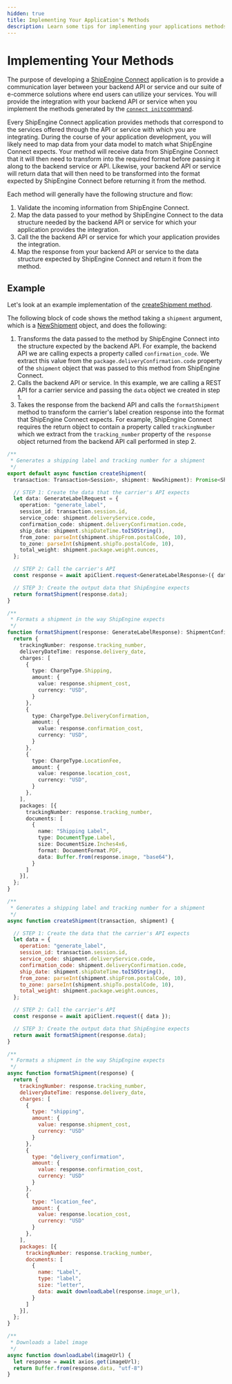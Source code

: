 ```yaml
---
hidden: true
title: Implementing Your Application's Methods
description: Learn some tips for implementing your applications methods and mapping your applications's services to what ShipEngine Connect expects
---
```




Implementing Your Methods
======================

The purpose of developing a [ShipEngine Connect](./index.md) application is to provide a communication layer between your backend API or service and our
suite of e-commerce solutions where end users can utilize your services. You will provide the integration with your backend API or service when you implement the
methods generated by the [`connect init`command](./cli.md#initialize-a-new-app).

Every ShipEngine Connect application provides methods that correspond to the services offered through the API or service with which you are integrating.
During the course of your application development, you will likely need to map data from your
data model to match what ShipEngine Connect expects. Your method will receive data from ShipEngine Connect that it will then need to transform into
the required format before passing it along to the backend service or API. Likewise, your backend API or service will return data that will then need to be transformed
into the format expected by ShipEngine Connect before returning it from the method.

Each method will generally have the following structure and flow:

1. Validate the incoming information from ShipEngine Connect.
2. Map the data passed to your method by ShipEngine Connect to the data structure needed by the backend API or service for which your application provides the integration.
3. Call the the backend API or service for which your application provides the integration.
4. Map the response from your backend API or service to the data structure expected by ShipEngine Connect and return it from the method.

Example
--------

Let's look at an example implementation of the [createShipment method](reference/methods/create-shipment.md).

The following block of code shows the method taking a `shipment` argument, which is a [NewShipment](reference/methods/create-shipment.md#parameters) object, and does the following:
1. Transforms the data passed to the method by ShipEngine Connect into the structure expected by the backend API. For example, the backend API we are calling expects a property called `confirmation_code`.
We extract this value from the `package.deliveryConfirmation.code` property of the `shipment` object that was passed to this method from ShipEngine Connect.
2. Calls the backend API or service. In this example, we are calling a REST API for a carrier service and passing the `data` object we created in step 1.
3. Takes the response from the backend API and calls the `formatShipment` method to transform the carrier's label creation response into the format that ShipEngine Connect expects. For example, ShipEngine Connect requires
the return object to contain a property called `trackingNumber` which we extract from the `tracking_number` property of the `response` object returned from the backend API call performed in step 2.

```typescript
/**
 * Generates a shipping label and tracking number for a shipment
 */
export default async function createShipment(
  transaction: Transaction<Session>, shipment: NewShipment): Promise<ShipmentConfirmationPOJO> {

  // STEP 1: Create the data that the carrier's API expects
  let data: GenerateLabelRequest = {
    operation: "generate_label",
    session_id: transaction.session.id,
    service_code: shipment.deliveryService.code,
    confirmation_code: shipment.deliveryConfirmation.code,
    ship_date: shipment.shipDateTime.toISOString(),
    from_zone: parseInt(shipment.shipFrom.postalCode, 10),
    to_zone: parseInt(shipment.shipTo.postalCode, 10),
    total_weight: shipment.package.weight.ounces,
  };

  // STEP 2: Call the carrier's API
  const response = await apiClient.request<GenerateLabelResponse>({ data });

  // STEP 3: Create the output data that ShipEngine expects
  return formatShipment(response.data);
}

/**
 * Formats a shipment in the way ShipEngine expects
 */
function formatShipment(response: GenerateLabelResponse): ShipmentConfirmationPOJO {
  return {
    trackingNumber: response.tracking_number,
    deliveryDateTime: response.delivery_date,
    charges: [
      {
        type: ChargeType.Shipping,
        amount: {
          value: response.shipment_cost,
          currency: "USD",
        }
      },
      {
        type: ChargeType.DeliveryConfirmation,
        amount: {
          value: response.confirmation_cost,
          currency: "USD",
        }
      },
      {
        type: ChargeType.LocationFee,
        amount: {
          value: response.location_cost,
          currency: "USD",
        }
      },
    ],
    packages: [{
      trackingNumber: response.tracking_number,
      documents: [
        {
          name: "Shipping Label",
          type: DocumentType.Label,
          size: DocumentSize.Inches4x6,
          format: DocumentFormat.PDF,
          data: Buffer.from(response.image, "base64"),
        }
      ]
    }],
  };
}
```

```javascript
/**
 * Generates a shipping label and tracking number for a shipment
 */
async function createShipment(transaction, shipment) {

  // STEP 1: Create the data that the carrier's API expects
  let data = {
    operation: "generate_label",
    session_id: transaction.session.id,
    service_code: shipment.deliveryService.code,
    confirmation_code: shipment.deliveryConfirmation.code,
    ship_date: shipment.shipDateTime.toISOString(),
    from_zone: parseInt(shipment.shipFrom.postalCode, 10),
    to_zone: parseInt(shipment.shipTo.postalCode, 10),
    total_weight: shipment.package.weight.ounces,
  };

  // STEP 2: Call the carrier's API
  const response = await apiClient.request({ data });

  // STEP 3: Create the output data that ShipEngine expects
  return await formatShipment(response.data);
}

/**
 * Formats a shipment in the way ShipEngine expects
 */
async function formatShipment(response) {
  return {
    trackingNumber: response.tracking_number,
    deliveryDateTime: response.delivery_date,
    charges: [
      {
        type: "shipping",
        amount: {
          value: response.shipment_cost,
          currency: "USD"
        }
      },
      {
        type: "delivery_confirmation",
        amount: {
          value: response.confirmation_cost,
          currency: "USD"
        }
      },
      {
        type: "location_fee",
        amount: {
          value: response.location_cost,
          currency: "USD"
        }
      },
    ],
    packages: [{
      trackingNumber: response.tracking_number,
      documents: [
        {
          name: "Label",
          type: "label",
          size: "letter",
          data: await downloadLabel(response.image_url),
        }
      ]
    }],
  };
}

/**
 * Downloads a label image
 */
async function downloadLabel(imageUrl) {
  let response = await axios.get(imageUrl);
  return Buffer.from(response.data, "utf-8")
}
```

<Pager prev="./create-first-app.md" prevTitle="Creating Your First App" next="./typescript.md" nextTitle="Developing in TypeScript" />
